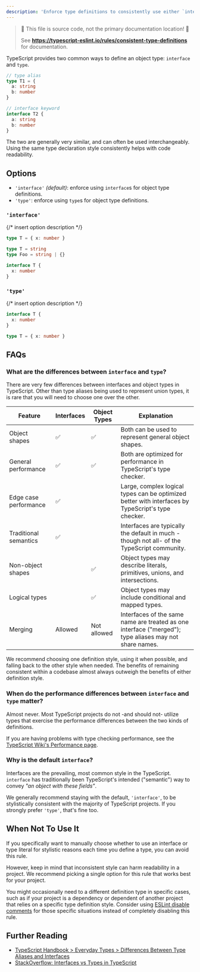 ```yaml
---
description: 'Enforce type definitions to consistently use either `interface` or `type`.'
---
```



> 🛑 This file is source code, not the primary documentation location! 🛑
>
> See **https://typescript-eslint.io/rules/consistent-type-definitions** for documentation.

TypeScript provides two common ways to define an object type: `interface` and `type`.

```ts
// type alias
type T1 = {
  a: string
  b: number
}

// interface keyword
interface T2 {
  a: string
  b: number
}
```

The two are generally very similar, and can often be used interchangeably.
Using the same type declaration style consistently helps with code readability.

## Options

- `'interface'` _(default)_: enforce using `interface`s for object type definitions.
- `'type'`: enforce using `type`s for object type definitions.

### `'interface'`

{/* insert option description */}

<Tabs>
<TabItem value="❌ Incorrect">

```ts option='"interface"'
type T = { x: number }
```

</TabItem>
<TabItem value="✅ Correct">

```ts option='"interface"'
type T = string
type Foo = string | {}

interface T {
  x: number
}
```

</TabItem>
</Tabs>

### `'type'`

{/* insert option description */}

<Tabs>
<TabItem value="❌ Incorrect">

```ts option='"type"'
interface T {
  x: number
}
```

</TabItem>
<TabItem value="✅ Correct">

```ts option='"type"'
type T = { x: number }
```

</TabItem>
</Tabs>

## FAQs

### What are the differences between `interface` and `type`?

There are very few differences between interfaces and object types in TypeScript.
Other than type aliases being used to represent union types, it is rare that you will need to choose one over the other.

| Feature               | Interfaces | Object Types | Explanation                                                                                            |
| --------------------- | ---------- | ------------ | ------------------------------------------------------------------------------------------------------ |
| Object shapes         | ✅         | ✅           | Both can be used to represent general object shapes.                                                   |
| General performance   | ✅         | ✅           | Both are optimized for performance in TypeScript's type checker.                                       |
| Edge case performance | ✅         |              | Large, complex logical types can be optimized better with interfaces by TypeScript's type checker.     |
| Traditional semantics | ✅         |              | Interfaces are typically the default in much -though not all- of the TypeScript community.             |
| Non-object shapes     |            | ✅           | Object types may describe literals, primitives, unions, and intersections.                             |
| Logical types         |            | ✅           | Object types may include conditional and mapped types.                                                 |
| Merging               | Allowed    | Not allowed  | Interfaces of the same name are treated as one interface ("merged"); type aliases may not share names. |

We recommend choosing one definition style, using it when possible, and falling back to the other style when needed.
The benefits of remaining consistent within a codebase almost always outweigh the benefits of either definition style.

### When do the performance differences between `interface` and `type` matter?

Almost never.
Most TypeScript projects do not -and should not- utilize types that exercise the performance differences between the two kinds of definitions.

If you are having problems with type checking performance, see the [TypeScript Wiki's Performance page](https://github.com/microsoft/TypeScript/wiki/Performance).

### Why is the default `interface`?

Interfaces are the prevailing, most common style in the TypeScript.
`interface` has traditionally been TypeScript's intended ("semantic") way to convey _"an object with these fields"_.

We generally recommend staying with the default, `'interface'`, to be stylistically consistent with the majority of TypeScript projects.
If you strongly prefer `'type'`, that's fine too.

## When Not To Use It

If you specifically want to manually choose whether to use an interface or type literal for stylistic reasons each time you define a type, you can avoid this rule.

However, keep in mind that inconsistent style can harm readability in a project.
We recommend picking a single option for this rule that works best for your project.

You might occasionally need to a different definition type in specific cases, such as if your project is a dependency or dependent of another project that relies on a specific type definition style.
Consider using [ESLint disable comments](https://eslint.org/docs/latest/use/configure/rules#using-configuration-comments-1) for those specific situations instead of completely disabling this rule.

## Further Reading

- [TypeScript Handbook > Everyday Types > Differences Between Type Aliases and Interfaces](https://www.typescriptlang.org/docs/handbook/2/everyday-types.html#differences-between-type-aliases-and-interfaces)
- [StackOverflow: Interfaces vs Types in TypeScript](https://stackoverflow.com/questions/37233735/interfaces-vs-types-in-typescript)
